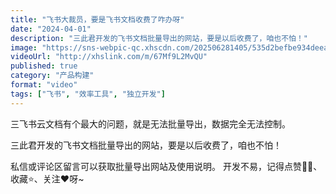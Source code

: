 ```yaml
---
title: "飞书大裁员，要是飞书文档收费了咋办呀"
date: "2024-04-01"
description: "三此君开发的飞书文档批量导出的网站，要是以后收费了，咱也不怕！"
image: "https://sns-webpic-qc.xhscdn.com/202506281405/535d2befbe934deea28d150e95eb8895/spectrum/1040g34o3110foo9o6k004ajtrb8lnrk2higors0!nc_n_webp_mw_1"
videoUrl: "http://xhslink.com/m/67Mf9L2MvQU"
published: true
category: "产品构建"
format: "video"
tags: ["飞书", "效率工具", "独立开发"]
---
```


三飞书云文档有个最大的问题，就是无法批量导出，数据完全无法控制。

三此君开发的飞书文档批量导出的网站，要是以后收费了，咱也不怕！
	
私信或评论区留言可以获取批量导出网站及使用说明。
开发不易，记得点赞👍🏻、收藏⭐️、关注❤呀~ 